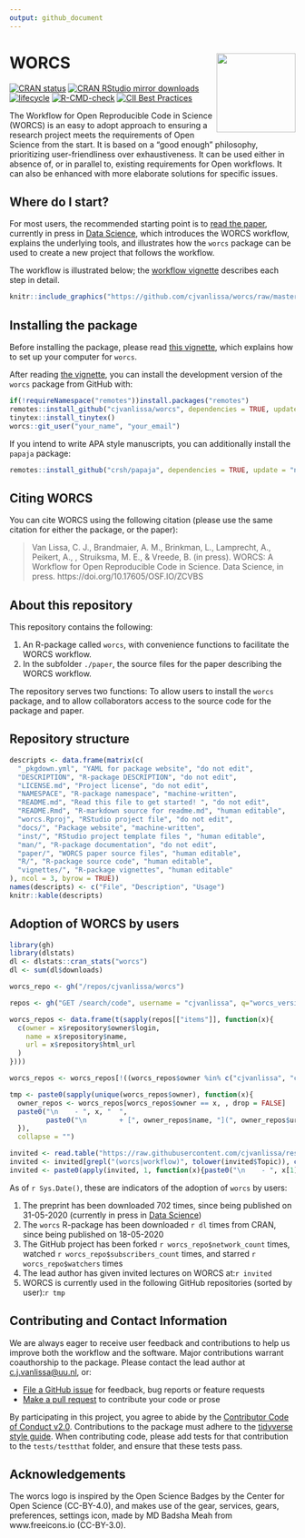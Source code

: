 ---
output: github_document
---

# WORCS <a href='https://osf.io/zcvbs/'><img src='https://github.com/cjvanlissa/worcs/raw/master/docs/worcs_icon.png' align="right" height="139" /></a>

<!-- README.md is generated from README.Rmd. Please edit that file -->
[![CRAN status](https://www.r-pkg.org/badges/version/worcs)](https://cran.r-project.org/package=worcs)
[![CRAN RStudio mirror downloads](https://cranlogs.r-pkg.org/badges/grand-total/worcs?color=blue)](https://r-pkg.org/pkg/worcs)
[![lifecycle](https://img.shields.io/badge/lifecycle-maturing-blue.svg)](https://www.tidyverse.org/lifecycle/#maturing)
[![R-CMD-check](https://github.com/cjvanlissa/worcs/workflows/R-CMD-check/badge.svg)](https://github.com/cjvanlissa/worcs/actions)
[![CII Best Practices](https://bestpractices.coreinfrastructure.org/projects/3969/badge)](https://bestpractices.coreinfrastructure.org/projects/3969)
<!--[![Codecov test
coverage](https://codecov.io/gh/cjvanlissa/worcs/branch/master/graph/badge.svg)](https://codecov.io/gh/cjvanlissa/worcs?branch=master)-->
<!--[![DOI](http://joss.theoj.org/papers/10.21105/joss.00978/status.svg)](https://doi.org/10.21105/joss.00978)-->

The Workflow for Open Reproducible Code in Science (WORCS) is an easy to adopt approach to ensuring a research project meets the requirements of Open Science from the start. It is based on a "good enough" philosophy, prioritizing user-friendliness over exhaustiveness. It can be used either in absence of, or in parallel to, existing requirements for Open workflows. It can also be enhanced with more elaborate solutions for specific issues.

## Where do I start?

For most users, the recommended starting point is to [read the paper](https://osf.io/zcvbs/), currently in press in [Data Science](https://content.iospress.com/journals/data-science/Pre-press/Pre-press),
which introduces the WORCS workflow, explains the underlying tools, and illustrates how the `worcs` package can be used to create a new project that follows the workflow.

The workflow is illustrated below; the [workflow vignette](https://cjvanlissa.github.io/worcs/articles/workflow.html) describes each step in detail.

```{r, echo = FALSE}
knitr::include_graphics("https://github.com/cjvanlissa/worcs/raw/master/paper/workflow_graph/workflow.png")
```


## Installing the package

Before installing the package, please read [this vignette](https://cjvanlissa.github.io/worcs/articles/setup.html), which explains how to set up your computer for `worcs`.

After reading [the vignette](https://cjvanlissa.github.io/worcs/articles/setup.html), you can install the development version of the `worcs` package from GitHub with:

``` r
if(!requireNamespace("remotes"))install.packages("remotes")
remotes::install_github("cjvanlissa/worcs", dependencies = TRUE, update = "never")
tinytex::install_tinytex()
worcs::git_user("your_name", "your_email")
```

If you intend to write APA style manuscripts, you can additionally install the `papaja` package:

``` r
remotes::install_github("crsh/papaja", dependencies = TRUE, update = "never")

```


## Citing WORCS

You can cite WORCS using the following citation (please use the same citation for either the package, or the paper):

> Van Lissa, C. J., Brandmaier, A. M., Brinkman, L., Lamprecht, A., Peikert, A., , Struiksma, M. E., & Vreede, B. (in press). WORCS: A Workflow for Open Reproducible Code in Science. Data Science, in press. https://doi.org/10.17605/OSF.IO/ZCVBS

## About this repository

This repository contains the following:

1.  An R-package called `worcs`, with convenience functions to facilitate the WORCS workflow.
2.  In the subfolder `./paper`, the source files for the paper describing the WORCS workflow.

The repository serves two functions: To allow users to install the `worcs` package, and to allow collaborators access to the source code for the package and paper.

## Repository structure

```{r echo = FALSE, results = "asis"}
descripts <- data.frame(matrix(c(
  "_pkgdown.yml", "YAML for package website", "do not edit",
  "DESCRIPTION", "R-package DESCRIPTION", "do not edit",
  "LICENSE.md", "Project license", "do not edit",
  "NAMESPACE", "R-package namespace", "machine-written",
  "README.md", "Read this file to get started! ", "do not edit",
  "README.Rmd", "R-markdown source for readme.md", "human editable",
  "worcs.Rproj", "RStudio project file", "do not edit",
  "docs/", "Package website", "machine-written",
  "inst/", "RStudio project template files ", "human editable",
  "man/", "R-package documentation", "do not edit",
  "paper/", "WORCS paper source files", "human editable",
  "R/", "R-package source code", "human editable",
  "vignettes/", "R-package vignettes", "human editable"
), ncol = 3, byrow = TRUE))
names(descripts) <- c("File", "Description", "Usage")
knitr::kable(descripts)
```

## Adoption of WORCS by users

```{r, echo = FALSE, message=FALSE, warning=FALSE}
library(gh)
library(dlstats)
dl <- dlstats::cran_stats("worcs")
dl <- sum(dl$downloads)

worcs_repo <- gh("/repos/cjvanlissa/worcs")

repos <- gh("GET /search/code", username = "cjvanlissa", q="worcs_version filename:.worcs")

worcs_repos <- data.frame(t(sapply(repos[["items"]], function(x){
  c(owner = x$repository$owner$login,
    name = x$repository$name,
    url = x$repository$html_url
  )
})))

worcs_repos <- worcs_repos[!((worcs_repos$owner %in% c("cjvanlissa", "cran") & worcs_repos$name == "worcs")| grepl("(penguin|\\btmp|demo|test)", tolower(worcs_repos$name))), ]

tmp <- paste0(sapply(unique(worcs_repos$owner), function(x){
  owner_repos <- worcs_repos[worcs_repos$owner == x, , drop = FALSE]
  paste0("\n    - ", x, "  ",
         paste0("\n        + [", owner_repos$name, "](", owner_repos$url, ")  ", collapse = ""))
  }),
  collapse = "")

invited <- read.table("https://raw.githubusercontent.com/cjvanlissa/resume/master/invited.csv", sep = ",", header = TRUE)
invited <- invited[grepl("(worcs|workflow)", tolower(invited$Topic)), c("Institute", "Year", "City", "Country", "Date")]
invited <- paste0(apply(invited, 1, function(x){paste0("\n    - ", x[1], " (", x[2], ")  ")}), collapse = "")
```

As of `r Sys.Date()`, these are indicators of the adoption of `worcs` by users:

1. The preprint has been downloaded 702 times, since being published on 31-05-2020 (currently in press in [Data Science](https://content.iospress.com/journals/data-science/Pre-press/Pre-press))
1. The `worcs` R-package has been downloaded `r dl` times from CRAN, since being published on 18-05-2020
1. The GitHub project has been forked `r worcs_repo$network_count` times, watched `r worcs_repo$subscribers_count` times, and starred `r worcs_repo$watchers` times
1. The lead author has given invited lectures on WORCS at:`r invited`
1. WORCS is currently used in the following GitHub repositories (sorted by user):`r tmp`


## Contributing and Contact Information

We are always eager to receive user feedback and contributions to help us improve both the workflow and the software. Major contributions warrant coauthorship to the package. Please contact the lead author at [c.j.vanlissa@uu.nl](mailto:c.j.vanlissa@uu.nl), or:

  - [File a GitHub issue](https://github.com/cjvanlissa/worcs) for feedback, bug reports or feature requests
  - [Make a pull request](https://github.com/cjvanlissa/worcs/pulls) to contribute your code or prose

By participating in this project, you agree to abide by the [Contributor
Code of Conduct v2.0](https://www.contributor-covenant.org/). Contributions to the package must adhere to the [tidyverse style guide](https://style.tidyverse.org/). When contributing code, please add tests for that contribution to the `tests/testthat` folder, and ensure that these tests pass<!-- on [Travis-CI](https://travis-ci.org/github/cjvanlissa/worcs)-->.

## Acknowledgements

The worcs logo is inspired by the Open Science Badges by the Center for Open Science (CC-BY-4.0), and makes use of the gear, services, gears, preferences, settings icon, made by MD Badsha Meah from www.freeicons.io (CC-BY-3.0). 

